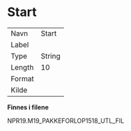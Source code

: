 
# Start {-}

| | |
|----|----|
| Navn     | Start |
| Label    |  |
| Type     | String |
| Length   | 10    |
| Format   |  |
| Kilde    |   |

**Finnes i filene**

NPR19.M19_PAKKEFORLOP1518_UTL_FIL


